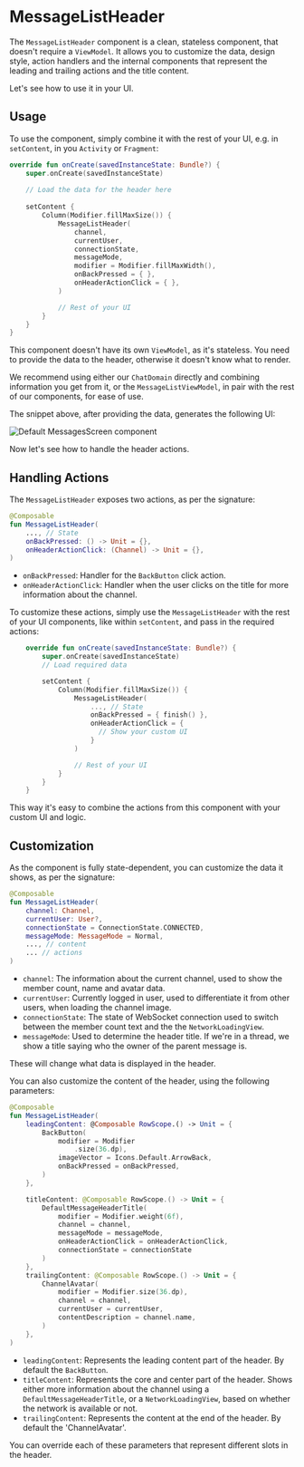 # MessageListHeader

The `MessageListHeader` component is a clean, stateless component, that doesn't require a `ViewModel`. It allows you to customize the data, design style, action
handlers and the internal components that represent the leading and trailing actions and the title content.

Let's see how to use it in your UI.

## Usage

To use the component, simply combine it with the rest of your UI, e.g. in `setContent`, in you `Activity` or `Fragment`:

```kotlin
override fun onCreate(savedInstanceState: Bundle?) {
    super.onCreate(savedInstanceState)
    
    // Load the data for the header here
    
    setContent {
        Column(Modifier.fillMaxSize()) {
            MessageListHeader(
                channel,
                currentUser,
                connectionState,
                messageMode,
                modifier = Modifier.fillMaxWidth(),
                onBackPressed = { },
                onHeaderActionClick = { },
            )

            // Rest of your UI
        }
    }
}
```

This component doesn't have its own `ViewModel`, as it's stateless. You need to provide the data to the header, otherwise it doesn't know what to render.

We recommend using either our `ChatDomain` directly and combining information you get from it, or the `MessageListViewModel`, in pair with the rest of our components, for ease of use.

The snippet above, after providing the data, generates the following UI:

![Default MessagesScreen component](../../assets/compose_default_message_list_header_component.png)

Now let's see how to handle the header actions.

## Handling Actions

The `MessageListHeader` exposes two actions, as per the signature:

```kotlin
@Composable
fun MessageListHeader(
    ..., // State
    onBackPressed: () -> Unit = {},
    onHeaderActionClick: (Channel) -> Unit = {},
)
```

* `onBackPressed`: Handler for the `BackButton` click action.
* `onHeaderActionClick`: Handler when the user clicks on the title for more information about the channel.

To customize these actions, simply use the `MessageListHeader` with the rest of your UI components, like within `setContent`, and pass in the required actions:

```kotlin
    override fun onCreate(savedInstanceState: Bundle?) {
        super.onCreate(savedInstanceState)
        // Load required data

        setContent {
            Column(Modifier.fillMaxSize()) {
                MessageListHeader(
                    ..., // State
                    onBackPressed = { finish() },
                    onHeaderActionClick = { 
                      // Show your custom UI
                    }
                )

                // Rest of your UI
            }
        }
    }
```

This way it's easy to combine the actions from this component with your custom UI and logic.

## Customization

As the component is fully state-dependent, you can customize the data it shows, as per the signature:

```kotlin
@Composable
fun MessageListHeader(
    channel: Channel,
    currentUser: User?,
    connectionState = ConnectionState.CONNECTED,
    messageMode: MessageMode = Normal,
    ..., // content
    ... // actions
)
```

* `channel`: The information about the current channel, used to show the member count, name and avatar data.
* `currentUser`: Currently logged in user, used to differentiate it from other users, when loading the channel image.
* `connectionState`: The state of WebSocket connection used to switch between the member count text and the the `NetworkLoadingView`.
* `messageMode`: Used to determine the header title. If we're in a thread, we show a title saying who the owner of the parent message is.

These will change what data is displayed in the header.

You can also customize the content of the header, using the following parameters:

```kotlin
@Composable
fun MessageListHeader(
    leadingContent: @Composable RowScope.() -> Unit = {
        BackButton(
            modifier = Modifier
                .size(36.dp),
            imageVector = Icons.Default.ArrowBack,
            onBackPressed = onBackPressed,
        )
    },

    titleContent: @Composable RowScope.() -> Unit = {
        DefaultMessageHeaderTitle(
            modifier = Modifier.weight(6f),
            channel = channel,
            messageMode = messageMode,
            onHeaderActionClick = onHeaderActionClick,
            connectionState = connectionState
        )
    },
    trailingContent: @Composable RowScope.() -> Unit = {
        ChannelAvatar(
            modifier = Modifier.size(36.dp),
            channel = channel,
            currentUser = currentUser,
            contentDescription = channel.name,
        )
    },
)
```

* `leadingContent`: Represents the leading content part of the header. By default the `BackButton`.
* `titleContent`: Represents the core and center part of the header. Shows either more information about the channel using a `DefaultMessageHeaderTitle`, or a `NetworkLoadingView`, based on whether the network is available or not.
* `trailingContent`: Represents the content at the end of the header. By default the 'ChannelAvatar'.

You can override each of these parameters that represent different slots in the header.
<!-- TODO WIP PAGE If you want to build a fully custom header, read our [Building Custom Screens](../07-guides/06-building-custom-screens.mdx) guide. -->
